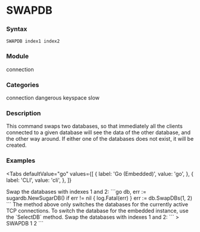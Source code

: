 
# SWAPDB

### Syntax
```
SWAPDB index1 index2
```

### Module
<span className="acl-category">connection</span>

### Categories 
<span className="acl-category">connection</span>
<span className="acl-category">dangerous</span>
<span className="acl-category">keyspace</span>
<span className="acl-category">slow</span>

### Description
This command swaps two databases, 
so that immediately all the clients connected to a given database will see the data of the other database, 
and the other way around. If either one of the databases does not exist, it will be created.

### Examples

<Tabs
  defaultValue="go"
  values={[
    { label: 'Go (Embedded)', value: 'go', },
    { label: 'CLI', value: 'cli', },
  ]}
>
  <TabItem value="go">
  Swap the databases with indexes 1 and 2:
  ```go
  db, err := sugardb.NewSugarDB()
  if err != nil {
    log.Fatal(err)
  }
  err := db.SwapDBs(1, 2)
  ```
  The method above only switches the databases for the currently active TCP connections.
  To switch the database for the embedded instance, use the `SelectDB` method.
  </TabItem>
  <TabItem value="cli">
  Swap the databases with indexes 1 and 2:
  ```
  > SWAPDB 1 2
  ```
  </TabItem>
</Tabs> 
